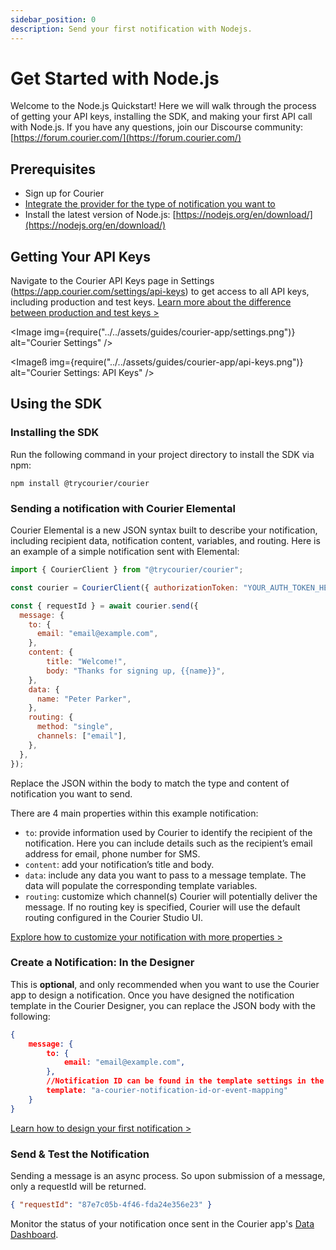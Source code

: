 ```yaml
---
sidebar_position: 0
description: Send your first notification with Nodejs.
---
```



# Get Started with Node.js

Welcome to the Node.js Quickstart! Here we will walk through the process of getting your API keys, installing the SDK, and making your first API call with Node.js. If you have any questions, join our Discourse community: [https://forum.courier.com/](https://forum.courier.com/)

## Prerequisites

- Sign up for Courier
- [Integrate the provider for the type of notification you want to](https://youtu.be/nAbRLOMv96w)
- Install the latest version of Node.js: [https://nodejs.org/en/download/](https://nodejs.org/en/download/)

## Getting Your API Keys

Navigate to the Courier API Keys page in Settings (https://app.courier.com/settings/api-keys) to get access to all API keys, including production and test keys. [Learn more about the difference between production and test keys >](https://forum.courier.com/t/the-difference-between-production-and-test-environments/115)

<Image
img={require("../../assets/guides/courier-app/settings.png")}
alt="Courier Settings"
/>

<Imageß
img={require("../../assets/guides/courier-app/api-keys.png")}
alt="Courier Settings: API Keys"
/>

## Using the SDK

### Installing the SDK

Run the following command in your project directory to install the SDK via npm:

```
npm install @trycourier/courier
```

### Sending a notification with Courier Elemental

Courier Elemental is a new JSON syntax built to describe your notification, including recipient data, notification content, variables, and routing. Here is an example of a simple notification sent with Elemental:

```jsx
import { CourierClient } from "@trycourier/courier";

const courier = CourierClient({ authorizationToken: "YOUR_AUTH_TOKEN_HERE" });

const { requestId } = await courier.send({
  message: {
    to: {
      email: "email@example.com",
    },
	content: {
		title: "Welcome!",
		body: "Thanks for signing up, {{name}}",
	},
    data: {
      name: "Peter Parker",
    },
	routing: {
      method: "single",
	  channels: ["email"],
    },
  },
});
```

Replace the JSON within the body to match the type and content of notification you want to send.

There are 4 main properties within this example notification:

- `to`: provide information used by Courier to identify the recipient of the notification. Here you can include details such as the recipient’s email address for email, phone number for SMS.
- `content`: add your notification’s title and body.
- `data`: include any data you want to pass to a message template. The data will populate the corresponding template variables.
- `routing`: customize which channel(s) Courier will potentially deliver the message. If no routing key is specified, Courier will use the default routing configured in the Courier Studio UI.

[Explore how to customize your notification with more properties >](../../../reference/send/message/)

### Create a Notification: In the Designer

This is **optional**, and only recommended when you want to use the Courier app to design a notification. Once you have designed the notification template in the Courier Designer, you can replace the JSON body with the following:

```json
{
	message: {
		to: {
			email: "email@example.com",
		},
		//Notification ID can be found in the template settings in the Courier Designer
		template: "a-courier-notification-id-or-event-mapping"
	}
}
```

[Learn how to design your first notification >](https://youtu.be/lvhRdNJMLbY) 

### Send & Test the Notification

Sending a message is an async process. So upon submission of a message, only a requestId will be returned.

```json
{ "requestId": "87e7c05b-4f46-fda24e356e23" }
```

Monitor the status of your notification once sent in the Courier app's [Data Dashboard](https://app.courier.com/data/messages).

